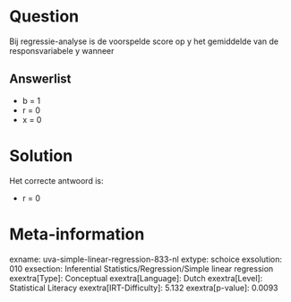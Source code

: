 Question
========

Bij regressie-analyse is de voorspelde score op y het gemiddelde van de
responsvariabele y wanneer

Answerlist
----------

* b = 1
* r = 0
* x = 0

Solution
========

Het correcte antwoord is: 

* r = 0

Meta-information
================
exname: uva-simple-linear-regression-833-nl
extype: schoice
exsolution: 010
exsection: Inferential Statistics/Regression/Simple linear regression
exextra[Type]: Conceptual
exextra[Language]: Dutch
exextra[Level]: Statistical Literacy
exextra[IRT-Difficulty]: 5.132
exextra[p-value]: 0.0093
